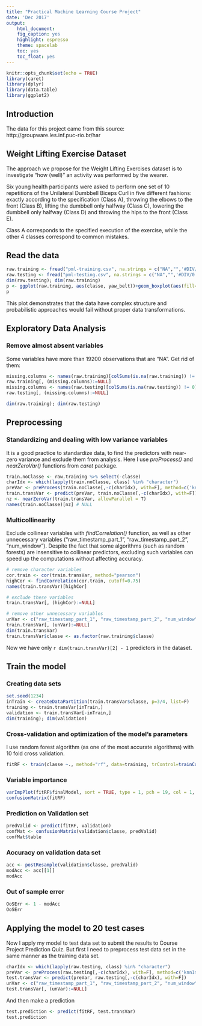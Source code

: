```yaml
---
title: "Practical Machine Learning Course Project"
date: 'Dec 2017'
output:
    html_document:
    fig_caption: yes
    highlight: espresso
    theme: spacelab
    toc: yes
    toc_float: yes
---
```


```r
knitr::opts_chunk$set(echo = TRUE)
library(caret)
library(dplyr)
library(data.table)
library(ggplot2)
```

## Introduction

The data for this project came from this source: http://groupware.les.inf.puc-rio.br/har


## Weight Lifting Exercise Dataset

The approach we propose for the Weight Lifting Exercises dataset is to investigate "how (well)" an activity was performed by the wearer.

Six young health participants were asked to perform one set of 10 repetitions of the Unilateral Dumbbell Biceps Curl in five different fashions: exactly according to the specification (Class A), throwing the elbows to the front (Class B), lifting the dumbbell only halfway (Class C), lowering the dumbbell only halfway (Class D) and throwing the hips to the front (Class E).

Class A corresponds to the specified execution of the exercise, while the other 4 classes correspond to common mistakes.

## Read the data

```r
raw.training <- fread("pml-training.csv", na.strings = c("NA","",'#DIV/0!'))
raw.testing <- fread("pml-testing.csv", na.strings = c("NA","",'#DIV/0!'))
dim(raw.testing); dim(raw.training)
p <- ggplot(raw.training, aes(classe, yaw_belt))+geom_boxplot(aes(fill=classe), alpha=0.3)+geom_violin(aes(fill=classe), alpha=0.3)+theme(legend.position = "NA")
p
```

This plot demonstrates that the data have complex structure and probabilistic approaches would fail without proper data transformations.

## Exploratory Data Analysis

### Remove almost absent variables

Some variables have more than 19200 observations that are "NA".
Get rid of them:

```r
missing.columns <- names(raw.training)[colSums(is.na(raw.training)) != 0]
raw.training[, (missing.columns):=NULL]
missing.columns <- names(raw.testing)[colSums(is.na(raw.testing)) != 0]
raw.testing[, (missing.columns):=NULL]

dim(raw.training); dim(raw.testing)
```

## Preprocessing

### Standardizing and dealing with low variance variables

It is a good practice to standardize data, to find the predictors with near-zero variance and exclude them from analysis. Here I use *preProcess()* and *nearZeroVar()* functions from *caret* package.

```r
train.noClasse <- raw.training %>% select(-classe)
charIdx <- which(lapply(train.noClasse, class) %in% "character")
preVar <- preProcess(train.noClasse[,-c(charIdx), with=F], method=c('knnImpute', 'center', 'scale'))
train.transVar <- predict(preVar, train.noClasse[,-c(charIdx), with=F])
nz <- nearZeroVar(train.transVar, allowParallel = T)
names(train.noClasse)[nz] # NULL
```

### Multicollinearity

Exclude collinear variables with *findCorrelation()* function, as well as other unnecessary variables ("raw_timestamp_part_1", "raw_timestamp_part_2", "num_window"). Despite the fact that some algorithms (such as random forests) are insensitive to collinear predictors, excluding such variables can speed up the computations without affecting accuracy.

```r
# remove character variables
cor.train <- cor(train.transVar, method="pearson")
highCor <- findCorrelation(cor.train, cutoff=0.75)
names(train.transVar)[highCor]

# exclude these variables
train.transVar[, (highCor):=NULL]

# remove other unnecessary variables
unVar <- c("raw_timestamp_part_1", "raw_timestamp_part_2", "num_window")
train.transVar[, (unVar):=NULL]
dim(train.transVar)
train.transVar$classe <- as.factor(raw.training$classe)
```

Now we have only `r dim(train.transVar)[2] - 1` predictors in the dataset.

## Train the model

### Creating data sets

```r
set.seed(1234)
inTrain <- createDataPartition(train.transVar$classe, p=3/4, list=F)
training <- train.transVar[inTrain,]
validation <- train.transVar[-inTrain,]
dim(training); dim(validation)
```


### Cross-validation and optimization of the model's parameters

I use random forest algorithm (as one of the most accurate algorithms) with 10 fold cross validation.

```r
fitRF <- train(classe ~., method="rf", data=training, trControl=trainControl(method='cv', number=10), allowParallel=TRUE, importance=TRUE )
```

### Variable importance

```r
varImpPlot(fitRF$finalModel, sort = TRUE, type = 1, pch = 19, col = 1, cex = 0.6, main = "Importance of the Individual Predictors")
confusionMatrix(fitRF)
```

### Prediction on Validation set

```r
predValid <- predict(fitRF, validation)
confMat <- confusionMatrix(validation$classe, predValid)
confMat$table
```

### Accuracy on validation data set

```r
acc <- postResample(validation$classe, predValid)
modAcc <- acc[[1]]
modAcc
```

### Out of sample error

```r
OoSErr <- 1 - modAcc
OoSErr
```

## Applying the model to 20 test cases

Now I apply my model to test data set to submit the results to Course Project Prediction Quiz.
But first I need to preprocess test data set in the same manner as the training data set.

```r
charIdx <- which(lapply(raw.testing, class) %in% "character")
preVar <- preProcess(raw.testing[,-c(charIdx), with=F], method=c('knnImpute', 'center', 'scale'))
test.transVar <- predict(preVar, raw.testing[,-c(charIdx), with=F])
unVar <- c("raw_timestamp_part_1", "raw_timestamp_part_2", "num_window", "problem_id")
test.transVar[, (unVar):=NULL]
```

And then make a prediction

```r
test.prediction <- predict(fitRF, test.transVar)
test.prediction
```

